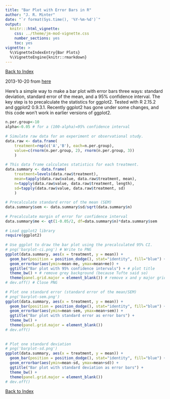 ```yaml
---
title: "Bar Plot with Error Bars in R"
author: "J. R. Minter"
date: "`r format(Sys.time(), '%Y-%m-%d')`"
output:
  knitr:::html_vignette:
    css: ../theme/jm-mod-vignette.css
    number_sections: yes
    toc: yes
vignette: >
  %\VignetteIndexEntry{Bar Plots}
  %\VignetteEngine{knitr::rmarkdown}
---
```


[Back to Index](../README.html)

2013-10-20 from
[here](http://heuristically.wordpress.com/2013/10/20/bar-plot-with-error-bars-r/)

Here’s a simple way to make a bar plot with error bars three ways: standard deviation, standard error of the mean, and a 95% confidence interval. The key step is to precalculate the statistics for ggplot2.
Tested with R 2.15.2 and ggplot2 0.9.3.1. Recently ggplot2 has gone under some changes, and this code won’t work in earlier versions of ggplot2.

```r
n.per.group<-10
alpha<-0.05 # for a (100-alpha)=95% confidence interval
 
# Simulate raw data for an experiment or observational study.
data.raw <- data.frame(
    treatment=rep(c('A','B'), each=n.per.group),
    value=c(rnorm(n.per.group, 2), rnorm(n.per.group, 3))   
    )
 
# This data frame calculates statistics for each treatment.
data.summary <- data.frame(
    treatment=levels(data.raw$treatment),
    mean=tapply(data.raw$value, data.raw$treatment, mean),
    n=tapply(data.raw$value, data.raw$treatment, length),
    sd=tapply(data.raw$value, data.raw$treatment, sd)
    )
 
# Precalculate standard error of the mean (SEM)
data.summary$sem <- data.summary$sd/sqrt(data.summary$n)
 
# Precalculate margin of error for confidence interval
data.summary$me <- qt(1-0.05/2, df=data.summary$n)*data.summary$sem
 
# Load ggplot2 library
require(ggplot2)
 
# Use ggplot to draw the bar plot using the precalculated 95% CI.
# png('barplot-ci.png') # Write to PNG
ggplot(data.summary, aes(x = treatment, y = mean)) +  
  geom_bar(position = position_dodge(), stat="identity", fill="blue") + 
  geom_errorbar(aes(ymin=mean-me, ymax=mean+me)) +
  ggtitle("Bar plot with 95% confidence intervals") + # plot title
  theme_bw() + # remove grey background (because Tufte said so)
  theme(panel.grid.major = element_blank()) # remove x and y major grid lines (because Tufte said so)
# dev.off() # Close PNG
 
# Plot one standard error (standard error of the mean/SEM)
# png('barplot-sem.png')
ggplot(data.summary, aes(x = treatment, y = mean)) +  
  geom_bar(position = position_dodge(), stat="identity", fill="blue") + 
  geom_errorbar(aes(ymin=mean-sem, ymax=mean+sem)) +
  ggtitle("Bar plot with standard error as error bars") + 
  theme_bw() +
  theme(panel.grid.major = element_blank())
# dev.off()
 
 
# Plot one standard deviation
# png('barplot-sd.png')
ggplot(data.summary, aes(x = treatment, y = mean)) +  
  geom_bar(position = position_dodge(), stat="identity", fill="blue") + 
  geom_errorbar(aes(ymin=mean-sd, ymax=mean+sd)) +
  ggtitle("Bar plot with standard deviation as error bars") + 
  theme_bw() + 
  theme(panel.grid.major = element_blank())
# dev.off()
```

[Back to Index](../README.html)
